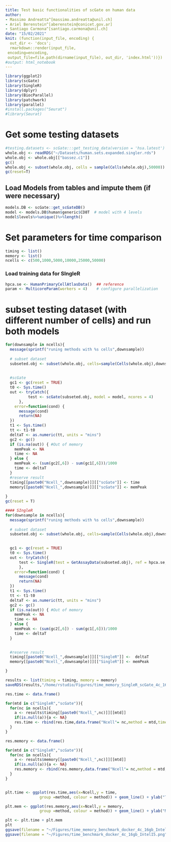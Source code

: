 ```yaml
---
title: Test basic functionalities of scGate on human data
author: 
- Massimo Andreatta^[massimo.andreatta@unil.ch]
- Ariel Berenstein^[aberenstein@conicet.gov.ar]
- Santiago Carmona^[santiago.carmona@unil.ch]
date: "15/02/2021"
knit: (function(input_file, encoding) {
  out_dir <- 'docs';
  rmarkdown::render(input_file,
 encoding=encoding,
 output_file=file.path(dirname(input_file), out_dir, 'index.html'))})
#output: html_notebook
---
```



```r
library(ggplot2)
library(scGate)
library(SingleR)
library(dplyr)
library(BiocParallel)
library(patchwork)
library(parallel)
#install.packages("Seurat")
#library(Seurat)
```



# Get some testing datasets
```r
#testing.datasets <- scGate:::get_testing_data(version = 'hsa.latest')
whole.obj <- readRDS("~/Datasets/human.sets.expanded.singler.rds")
whole.obj <- whole.obj[["bassez.c1"]]
gc()
whole.obj <- subset(whole.obj, cells = sample(Cells(whole.obj),50000))
gc(reset=T)
```

## Load Models from tables and impute them (if were necessary)
```r
models.DB <- scGate::get_scGateDB()
model <- models.DB$human$generic$CD8T  # model with 4 levels 
model$levels%>%unique()%>%length()
```

# Set parameters for time comparison
```r
timing <- list()
memory <- list()
ncells <- c(500,1000,5000,10000,25000,50000)

```

### Load training data for SIngleR
```r
hpca.se <- HumanPrimaryCellAtlasData()  ## reference
param <- MulticoreParam(workers = 4)    # configure parallelization
```



# subset testing dataset (with different number of cells)  and run both models
```r
for(downsample in ncells){
  message(sprintf("runing methods with %s cells",downsample))
  
  # subset dataset
  subseted.obj <- subset(whole.obj, cells=sample(Cells(whole.obj),downsample))
  
  
  #scGate
  gc1 <- gc(reset = TRUE)
  t0 <- Sys.time()
  out <- tryCatch({
          test <- scGate(subseted.obj, model = model, ncores = 4)
      },
    error=function(cond) {
      message(cond)
      return(NA)
  })
  t1 <- Sys.time() 
  tt <- t1-t0
  deltaT <- as.numeric(tt, units = "mins")
  gc2 <- gc()
  if (is.na(out)) { #Out of memory
    memPeak <- NA
    time <- NA
  } else {
    memPeak <- (sum(gc2[,6]) - sum(gc1[,6]))/1000
    time <- deltaT
  }
  #reserve result
  timing[[paste0("Ncell_",downsample)]][["scGate"]] <- time
  memory[[paste0("Ncell_",downsample)]][["scGate"]] <- memPeak 
  
}
gc(reset = T)
```


```r
#### SIngleR
for(downsample in ncells){
  message(sprintf("runing methods with %s cells",downsample))
  
  # subset dataset
  subseted.obj <- subset(whole.obj, cells=sample(Cells(whole.obj),downsample))
  

  gc1 <- gc(reset = TRUE)
  t0 <- Sys.time()
  out <- tryCatch({
      test <- SingleR(test = GetAssayData(subseted.obj), ref = hpca.se, labels = hpca.se$label.fine, BPPARAM=param)
      },
    error=function(cond) {
      message(cond)
      return(NA)
  })
  t1 <- Sys.time() 
  tt <- t1-t0
  deltaT <- as.numeric(tt, units = "mins")
  gc2 <- gc()
  if (is.na(out)) { #Out of memory
    memPeak <- NA
    time <- NA
  } else {
    memPeak <- (sum(gc2[,6]) - sum(gc1[,6]))/1000
    time <- deltaT
  }
  

  #reserve result
  timing[[paste0("Ncell_",downsample)]][["SingleR"]] <-  deltaT 
  memory[[paste0("Ncell_",downsample)]][["SingleR"]] <- memPeak 

}
```


```r
results <- list(timing = timing, memory = memory)
saveRDS(results,"/home/rstudio/Figures/time_memory_SingleR_scGate_4c_16gb_IntelI5.rds")
```

```r
res.time <- data.frame()

for(mtd in c("SingleR","scGate")){
  for(nc in ncells){
    a <- results$timing[[paste0("Ncell_",nc)]][[mtd]]
    if(is.null(a)){a <- NA}
    res.time <- rbind(res.time,data.frame("Ncell"= nc,method = mtd,time = a))
  }
}

res.memory <- data.frame()

for(mtd in c("SingleR","scGate")){
  for(nc in ncells){
    a <- results$memory[[paste0("Ncell_",nc)]][[mtd]]
    if(is.null(a)){a <- NA}
    res.memory <- rbind(res.memory,data.frame("Ncell"= nc,method = mtd,memory = a))
  }
}



```


```r
plt.time <- ggplot(res.time,aes(x=Ncell,y = time,
               group =method, colour = method)) + geom_line() + ylab("Time [min]")  + xlab("# cells") + geom_point() + theme_bw() + theme(axis.text.x = element_text(angle = 60,hjust=1), legend.position = "none") 

plt.mem <- ggplot(res.memory,aes(x=Ncell,y = memory,
               group =method, colour = method)) + geom_line() + ylab("Memory [Gb]")  + xlab("# cells") + geom_point() + theme_bw() + theme(axis.text.x = element_text(angle = 60,hjust=1))

plt <- plt.time + plt.mem
plt
ggsave(filename = "~/Figures/time_memory_benchmark_docker_4c_16gb_IntelI5.pdf",plot = plt,width = 10,height = 5)
ggsave(filename = "~/Figures/time_benchmark_docker_4c_16gb_IntelI5.png",plot = plt,width = 10,height = 5)

```


